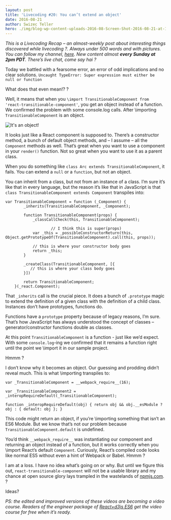 ```yaml
---
layout: post
title: 'Livecoding #20: You can’t extend an object'
date: 2016-08-21
author: Swizec Teller
hero: ./img/blog-wp-content-uploads-2016-08-Screen-Shot-2016-08-21-at-17.32.42.png
---
```

_This is a Livecoding Recap – an almost-weekly post about interesting things discovered while livecoding ?. Always under 500 words and with pictures. You can follow my channel, [here](https://livecoding.tv/swizec). New content almost **every Sunday at 2pm PDT**. There’s live chat, come say hai ?_





Today we battled with a fearsome error, an error of odd implications and no clear solutions. `Uncaught TypeError: Super expression must either be null or function`



What does that even mean!? ?



Well, it means that when you `\import TransitionableComponent from 'react-transitionable-component'`, you get an object instead of a function. We confirmed the problem with some console.log calls. After \\importing `TransitionableComponent` is an object.



![It's an object!](./img/blog-wp-content-uploads-2016-08-Screen-Shot-2016-08-21-at-17.32.42.png)



It looks just like a React component is supposed to. There’s a constructor method, a bunch of default object methods, and – I assume – all the `Component` methods as well. That’s great when you want to use a component in your `render()` function. Not so great when you want to use it as a parent class.



When you do something like `class Arc extends TransitionableComponent`, it fails. You can extend a `null` or a `function`, but not an object.



You can inherit from a class, but not from an instance of a class. I’m sure it’s like that in every language, but the reason it’s like that in JavaScript is that `class TransitionableComponent extends Component` transpiles into:



```
var TransitionableComponent = function (_Component) {
        _inherits(TransitionableComponent, _Component);
    
        function TransitionableComponent(props) {
            _classCallCheck(this, TransitionableComponent);
    
                    // I think this is super(props)
            var _this = _possibleConstructorReturn(this, Object.getPrototypeOf(TransitionableComponent).call(this, props));
    
            // this is where your constructor body goes
            return _this;
        }
    
        _createClass(TransitionableComponent, [{
           // this is where your class body goes
        }])
        
        return TransitionableComponent;
    }(_react.Component);
```



That `_inherits` call is the crucial piece. It does a bunch of `.prototype` magic to extend the definition of a given class with the definition of a child class. Instances don’t have prototypes, functions do.



Functions have a `prototype` property because of legacy reasons, I’m sure. That’s how JavaScript has always understood the concept of classes – generator/constructor functions double as classes.



At this point `TransitionableComponent` is a function - just like we’d expect. With some `console.log`-ing we confirmed that it remains a function right until the point we \\import it in our sample project.



Hmmm ?



I don’t know why it becomes an object. Our guessing and prodding didn’t reveal much. This is what \\importing transpiles to:



```
var _TransitionableComponent = __webpack_require__(16);

var _TransitionableComponent2 = _interopRequireDefault(_TransitionableComponent);

function _interopRequireDefault(obj) { return obj && obj.__esModule ? obj : { default: obj }; }
```



This code might return an object, if you’re \\importing something that isn’t an ES6 Module. But we know that’s not our problem because `TransitionableComponent.default` is undefined.



You’d think `__webpack_require__` was instantiating our component and returning an object instead of a function, but it works correctly when you \\import React’s default `Component`. Curiously, React’s compiled code looks like normal ES5 without even a hint of Webpack or Babel. Hmmm ?



I am at a loss. I have no idea what’s going on or why. But until we figure this out, `react-transitionable-component` will not be a usable library and my chance at open source glory lays trampled in the wastelands of [npmjs.com](https://www.npmjs.com/package/react-transitionable-component). ?



Ideas?



_PS: the edited and improved versions of these videos are becoming a video course. Readers of the engineer package of [React+d3js ES6](http://swizec.com/reactd3js/) get the video course for free when it’s ready._